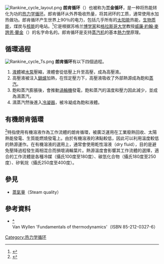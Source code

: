 [[File:Rankine_cycle_layout.png|thumbnail]]
'''朗肯循环'''（{{lang-en|Rankine Cycle}}）也被称为'''兰金循环'''，是一种将热能转化为功的[[热力学循环|热力学循环]]。郎肯循环从外界吸收热量，将其闭环的工质，通常使用水加热做功。郎肯循环产生世界上90％的电力，包括几乎所有的[[太阳能|太阳能]]热能，[[生物质能|生物质能]]，煤炭与[[核能|核能]]的电站。<ref Name="Wiser">{{cite book |title= Energy resources: occurrence, production, conversion, use |last= Wiser |first= Wendell H. |year= 2000 |publisher= Birkhäuser |isbn= 978-0-387-98744-6 |page= 190 |url= http://books.google.com/books?id=UmMx9ixu90kC&pg=PA190&dq=electrical+power+generators+steam+percent&hl=en&ei=JppoTpVexNmBB4C72MkM&sa=X&oi=book_result&ct=result&resnum=2&ved=0CDgQ6AEwATgK#v=onepage&q=steam&f=false |access-date= 2013-05-01 |archive-date= 2016-05-29 |archive-url= https://web.archive.org/web/20160529074311/https://books.google.com/books?id=UmMx9ixu90kC&pg=PA190&dq=electrical+power+generators+steam+percent&hl=en&ei=JppoTpVexNmBB4C72MkM&sa=X&oi=book_result&ct=result&resnum=2&ved=0CDgQ6AEwATgK#v=onepage&q=steam&f=false |dead-url= no }}</ref>它是根据苏格兰[[博学家|博学家]]和[[格拉斯哥大学|格拉斯哥大学]]教授[[威廉·約翰·麥誇恩·蘭金|威廉·約翰·麥誇恩·蘭金]]（{{lang|en|William John Macquorn Rankine}}）的名字命名的。郎肯循环是支持[[蒸汽机|蒸汽机]]的基本[[熱力學|熱力學]]原理。

== 循環過程 ==
[[File:Rankine_cycle_Ts.png|thumb]]
'''朗肯循环'''有以下四個過程。

#[[液體|液體]]被[[水泵|水泵]]壓縮，液體會從低壓上升至高壓，成為高壓液。
#高壓液被注入[[鍋爐|鍋爐]]加熱，在恆定壓力下，高壓液吸收了外部熱源成為飽和[[蒸汽|蒸汽]]。
#飽和蒸汽膨脹後，會推動[[渦輪機|渦輪機]]發電，飽和蒸汽的溫度和壓力因此減少，並成為濕蒸汽，
#濕蒸汽然後進入[[冷凝器|冷凝器]]，被冷凝成為飽和液體。 

== 有機朗肯循環 ==
'''{{link-en|有機朗肯循環|Organic Rankine cycle}}'''<ref Name="Velez">{{cite journal |last=Velez |first=Fredy  |title= A technical, economical and market review of organic Rankine cycles for the conversion of low-grade heat for power generation |journal= Renewable and Sustainable Energy Reviews |volume=16 |issue=6 |accessdate=March 7, 2012}}</ref>特指使用有機溶液作為工作流體的朗肯循環，被廣泛運用在工業廢熱回收、太陽熱能發電、生質能燃燒發電上。由於有機溶液的沸點較低，因此可以利用溫度較低的熱源運作。在有機溶液的選用上，通常會使用乾性溶液（dry fluid），目的是避免壓降過程發生兩相混合而損壞渦輪葉片。熱源溫度會影響其工作流體的選擇，適合的工作流體是各種冷媒（攝氏100度至180度）、碳氫化合物（攝氏180度至250度）、矽氧烷（攝氏250度至400度）。

== 參見 ==
*[[蒸氣量|蒸氣量]]（Steam quality）

== 參考資料 ==
<references/>
* <Cite id="endnote_Van_Wyllen_a" style="font-style: normal;">'''[[#ref_Van_Wyllen_a|^]]'''</cite>Van Wyllen 'Fundamentals of thermodynamics'（ISBN 85-212-0327-6）

{{Electricity generation}}

[[Category:热力学循环|Category:热力学循环]]